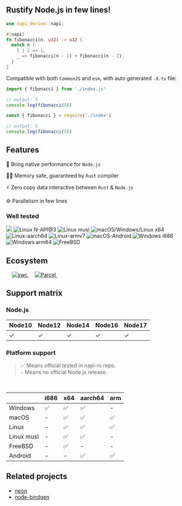 
<Badges />
<br />

## Rustify Node.js in few lines!

```rust title="lib.rs"
use napi_derive::napi;

#[napi]
fn fibonacci(n: u32) -> u32 {
  match n {
    1 | 2 => 1,
    _ => fibonacci(n - 1) + fibonacci(n - 2),
  }
}
```

Compatible with both `CommonJS` and `esm`, with auto generated `.d.ts` file:

```js title="index.mjs"
import { fibonacci } from './index.js'

// output: 5
console.log(fibonacci(5))
```

```js title="index.cjs"
const { fibonacci } = require('./index')

// output: 5
console.log(fibonacci(5))
```

## Features

🚀 Bring native performance for `Node.js`

👷‍♂️ Memory safe, guaranteed by `Rust` compiler

⚡️ Zero copy data interactive between `Rust` & `Node.js`

⚙️ Parallelism in few lines

### Well tested

<p className="test-badges">
  <style jsx>{`
    .test-badges {
      display: flex;
      flex-wrap: wrap;
    }
  `}</style>
  <img src="https://github.com/napi-rs/napi-rs/workflows/Lint/badge.svg" />
  <img
    alt="Linux N-API@3"
    src="https://github.com/napi-rs/napi-rs/workflows/Linux%20N-API@3/badge.svg"
  />
  <img
    alt="Linux musl"
    src="https://github.com/napi-rs/napi-rs/workflows/Linux%20musl/badge.svg"
  />
  <img
    alt="macOS/Windows/Linux x64"
    src="https://github.com/napi-rs/napi-rs/workflows/macOS/Windows/Linux%20x64/badge.svg"
  />
  <img
    alt="Linux-aarch64"
    src="https://github.com/napi-rs/napi-rs/workflows/Linux-aarch64/badge.svg"
  />
  <img
    alt="Linux-armv7"
    src="https://github.com/napi-rs/napi-rs/workflows/Linux-armv7/badge.svg"
  />
  <img
    alt="macOS-Android"
    src="https://github.com/napi-rs/napi-rs/workflows/macOS-Android/badge.svg"
  />
  <img
    alt="Windows i686"
    src="https://github.com/napi-rs/napi-rs/workflows/Windows%20i686/badge.svg"
  />
  <img
    alt="Windows arm64"
    src="https://github.com/napi-rs/napi-rs/actions/workflows/windows-arm.yml/badge.svg"
  />
  <img
    alt="FreeBSD"
    src="https://api.cirrus-ci.com/github/napi-rs/napi-rs.svg"
  />
</p>

## Ecosystem

<p align="left" style={{ maxWidth: '70vw', display: 'flex' }}>
  <a href="https://www.prisma.io/" target="_blank">
    <Prisma />
  </a>
  &nbsp; &nbsp;
  <a href="https://swc.rs/" target="_blank">
    <img
      alt="swc"
      src="https://raw.githubusercontent.com/swc-project/logo/master/swc.png"
      style={{ height: '50px' }}
    />
  </a>
  &nbsp; &nbsp;
  <a href="https://parceljs.org/" target="_blank">
    <img
      alt="Parcel"
      src="https://user-images.githubusercontent.com/19409/31321658-f6aed0f2-ac3d-11e7-8100-1587e676e0ec.png"
      style={{ height: '50px' }}
    />
  </a>
  &nbsp; &nbsp;
  <a href="https://nextjs.org/" style={{ display: 'flex' }}>
    <NextJS />
  </a>
</p>

## Support matrix

### Node.js

| Node10 | Node12 | Node14 | Node16 | Node17 |
| ------ | ------ | ------ | ------ | ------ |
| ✓      | ✓      | ✓      | ✓      | ✓      |

### Platform support

> ✅ Means official tested in napi-rs repo. <br/> `-` Means no official Node.js release.

<br/>

|            | i686 | x64 | aarch64 | arm |
| ---------- | ---- | --- | ------- | --- |
| Windows    | ✅   | ✅  | ✅      | -   |
| macOS      | -    | ✅  | ✅      | ✅  |
| Linux      | -    | ✅  | ✅      | ✅  |
| Linux musl | -    | ✅  | ✅      | -   |
| FreeBSD    | -    | ✅  | -       | -   |
| Android    | -    | -   | ✅      | ✅  |

## Related projects

- [neon](https://www.neon-bindings.com)
- [node-bindgen](https://github.com/infinyon/node-bindgen)
